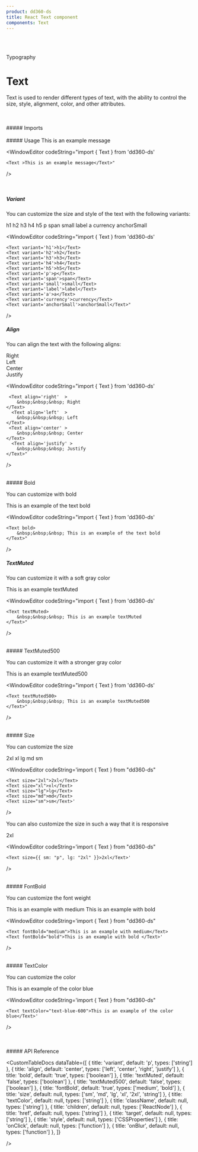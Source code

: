 ```yaml
---
product: dd360-ds
title: React Text component
components: Text
---
```


<br id='top' />
<br />

<Label>Typography</Label>

# <span name="floating-nav">Text</span>

Text is used to render different types of text, with the ability to control the size, style, alignment, color, and other attributes.

<br />
<br />
##### <span name="floating-nav">Imports</span>

<WindowEditor codeString="import { Text } from 'dd360-ds'" />
<WindowEditor codeString="import Text from 'dd360-ds/Text'" />

<br />
<br />
##### <span name="floating-nav">Usage</span>

<ContainerComponentDoc className="gap-y-2">
    <Text>This is an example message</Text>
</ContainerComponentDoc>

<WindowEditor
    codeString="import { Text } from 'dd360-ds'

    <Text >This is an example message</Text>"

/>

<br />

##### <span name="floating-nav">Variant</span>

You can customize the size and style of the text with the following variants:

<ContainerComponentDoc className="flex items-center gap-x-6">
    <Text variant="h1">h1</Text>
    <Text variant="h2">h2</Text>
    <Text variant="h3">h3</Text>
    <Text variant="h4">h4</Text>
    <Text variant="h5">h5</Text>
    <Text variant="p">p</Text>
    <Text variant="span">span</Text>
    <Text variant="small">small</Text>
    <Text variant="label">label</Text>
    <Text variant="a">a</Text>
    <Text variant="currency">currency</Text>
    <Text variant="anchorSmall">anchorSmall</Text>
</ContainerComponentDoc>

<WindowEditor
    codeString="import { Text } from 'dd360-ds'
    
    <Text variant='h1'>h1</Text>
    <Text variant='h2'>h2</Text>
    <Text variant='h3'>h3</Text>
    <Text variant='h4'>h4</Text>
    <Text variant='h5'>h5</Text>
    <Text variant='p'>p</Text>
    <Text variant='span'>span</Text>
    <Text variant='small'>small</Text>
    <Text variant='label'>label</Text>
    <Text variant='a'>a</Text>
    <Text variant='currency'>currency</Text>
    <Text variant='anchorSmall'>anchorSmall</Text>"
/>
<br />
##### <span name="floating-nav">Align</span>

You can align the text with the following aligns:

<ContainerComponentDoc className="flex gap-x-6">
    <div className="bg-white h-10 w-32 rounded-lg pr-4">
        <Text className="w-full" align="right">
            Right
        </Text>
    </div>
    <div className="bg-white h-10 w-32 rounded-lg pl-4">
        <Text className="w-full" align="left">
            Left
        </Text>
    </div>
    <div className="bg-white h-10 w-32 rounded-lg">
        <Text className="w-full" align="center">
            Center
        </Text>
    </div>
    <div className="bg-white h-10 w-32 rounded-lg pl-4">
        <Text className="w-full" align="justify">
            Justify
        </Text>
    </div>
</ContainerComponentDoc>

<WindowEditor
    codeString="import { Text } from 'dd360-ds'

     <Text align='right'  >
        &nbsp;&nbsp;&nbsp; Right
    </Text>
      <Text align='left'  >
        &nbsp;&nbsp;&nbsp; Left
    </Text>
     <Text align='center' >
        &nbsp;&nbsp;&nbsp; Center
    </Text>
      <Text align='justify' >
        &nbsp;&nbsp;&nbsp; Justify
    </Text>"

/>

<br />
##### <span name="floating-nav">Bold</span>

You can customize with bold

<ContainerComponentDoc className="flex gap-x-6">
    <Text bold>This is an example of the text bold</Text>
</ContainerComponentDoc>

<WindowEditor
    codeString="import { Text } from 'dd360-ds'
    
    <Text bold>
        &nbsp;&nbsp;&nbsp; This is an example of the text bold
    </Text>"
/>
<br />
##### <span name="floating-nav">TextMuted</span>

You can customize it with a soft gray color

<ContainerComponentDoc className="flex gap-x-6">
    <Text textMuted>This is an example textMuted</Text>
</ContainerComponentDoc>

<WindowEditor
    codeString="import { Text } from 'dd360-ds'

    <Text textMuted>
        &nbsp;&nbsp;&nbsp; This is an example textMuted
    </Text>"

/>

<br />
##### <span name="floating-nav">TextMuted500</span>

You can customize it with a stronger gray color

<ContainerComponentDoc className="flex gap-x-6">
    <Text textMuted500>This is an example textMuted500</Text>
</ContainerComponentDoc>

<WindowEditor
    codeString="import { Text } from 'dd360-ds'

    <Text textMuted500>
        &nbsp;&nbsp;&nbsp; This is an example textMuted500
    </Text>"

/>

<br />
##### <span name="floating-nav">Size</span>

You can customize the size

<ContainerComponentDoc className="flex gap-x-6 items-center">
    <Text size="2xl">2xl</Text>
    <Text size="xl">xl</Text>
    <Text size="lg">lg</Text>
    <Text size="md">md</Text>
    <Text size="sm">sm</Text>
</ContainerComponentDoc>

<WindowEditor
    codeString='import { Text } from "dd360-ds"

    <Text size="2xl">2xl</Text>
    <Text size="xl">xl</Text>
    <Text size="lg">lg</Text>
    <Text size="md">md</Text>
    <Text size="sm">sm</Text>'

/>

You can also customize the size in such a way that it is responsive

<ContainerComponentDoc className="flex gap-x-6 items-center">
    <Text size={{ sm: 'p', lg: '2xl' }}>2xl</Text>
</ContainerComponentDoc>

<WindowEditor
    codeString='import { Text } from "dd360-ds"

    <Text size={{ sm: "p", lg: "2xl" }}>2xl</Text>'

/>

<br />
##### <span name="floating-nav">FontBold</span>

You can customize the font weight

<ContainerComponentDoc className="flex gap-x-6 items-center">
    <Text fontBold="medium">This is an example with medium</Text>
    <Text fontBold="bold">This is an example with bold</Text>
</ContainerComponentDoc>

<WindowEditor
    codeString='import { Text } from "dd360-ds"

    <Text fontBold="medium">This is an example with medium</Text>
    <Text fontBold="bold">This is an example with bold </Text>'

/>

<br />
##### <span name="floating-nav">TextColor</span>

You can customize the color

<ContainerComponentDoc className="flex gap-x-6 items-center">
    <Text textColor="text-blue-600">This is an example of the color blue</Text>
</ContainerComponentDoc>

<WindowEditor
    codeString='import { Text } from "dd360-ds"

    <Text textColor="text-blue-600">This is an example of the color blue</Text>'

/>

<br />
<br />
##### <span name="floating-nav">API Reference</span>

<CustomTableDocs
    dataTable={[
        { title: 'variant', default: 'p', types: ['string'] },
        { title: 'align', default: 'center', types: ['left', 'center', 'right', 'justify'] },
        { title: 'bold', default: 'true', types: ['boolean'] },
        { title: 'textMuted', default: 'false', types: ['boolean'] },
        { title: 'textMuted500', default: 'false', types: ['boolean'] },
        { title: 'fontBold', default: 'true', types: ['medium', 'bold'] },
        { title: 'size', default: null, types: ['sm', 'md', 'lg', 'xl', '2xl', 'string'] },
        { title: 'textColor', default: null, types: ['string'] },
        { title: 'className', default: null, types: ['string'] },
        { title: 'children', default: null, types: ['ReactNode'] },
        { title: 'href', default: null, types: ['string'] },
        { title: 'target', default: null, types: ['string'] },
        { title: 'style', default: null, types: ['CSSProperties'] },
        { title: 'onClick', default: null, types: ['function'] },
        { title: 'onBlur', default: null, types: ['function'] },
    ]}

/>

<BackAndForwardController />